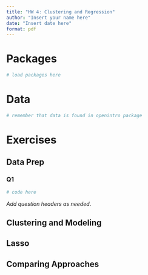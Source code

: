 ```yaml
---
title: "HW 4: Clustering and Regression"
author: "Insert your name here"
date: "Insert date here"
format: pdf
---
```


# Packages

```r
# load packages here
```

# Data

```r
# remember that data is found in openintro package
```

# Exercises

## Data Prep

### Q1

```r
# code here
```

*Add question headers as needed*.

## Clustering and Modeling

## Lasso

## Comparing Approaches